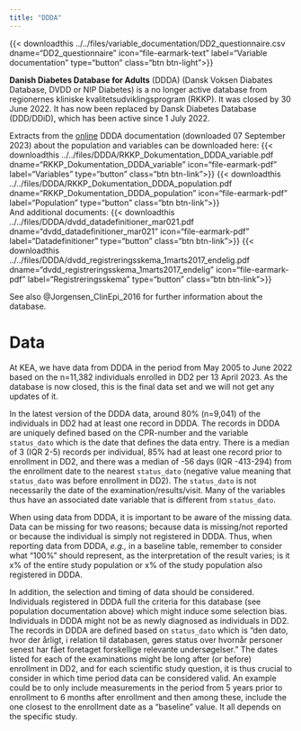 ```yaml
---
title: "DDDA"
---
```

{{< downloadthis ../../files/variable_documentation/DD2_questionnaire.csv dname="DD2_questionnaire" icon="file-earmark-text" label="Variable documentation" type="button" class="btn btn-light">}}


**Danish Diabetes Database for Adults** (DDDA) (Dansk Voksen Diabates Database, DVDD or NIP Diabetes) is a no longer active database from regionernes kliniske kvalitetsudviklingsprogram (RKKP). It was closed by 30 June 2022. It has now been replaced by Dansk Diabetes Database (DDD/DDiD), which has been active since 1 July 2022.

Extracts from the [online](https://www.rkkp-dokumentation.dk/Public/Databases.aspx?db=43&db2=1000000549) DDDA documentation (downloaded 07 September 2023) about the population and variables can be downloaded here: {{\< downloadthis ../../files/DDDA/RKKP_Dokumentation_DDDA_variable.pdf\
dname="RKKP_Dokumentation_DDDA_variable" icon="file-earmark-pdf" label="Variables" type="button" class="btn btn-link"\>}} {{\< downloadthis ../../files/DDDA/RKKP_Dokumentation_DDDA_population.pdf\
dname="RKKP_Dokumentation_DDDA_population" icon="file-earmark-pdf" label="Population" type="button" class="btn btn-link"\>}}\
And additional documents: {{\< downloadthis ../../files/DDDA/dvdd_datadefinitioner_mar021.pdf\
dname="dvdd_datadefinitioner_mar021" icon="file-earmark-pdf" label="Datadefinitioner" type="button" class="btn btn-link"\>}} {{\< downloadthis ../../files/DDDA/dvdd_registreringsskema_1marts2017_endelig.pdf\
dname="dvdd_registreringsskema_1marts2017_endelig" icon="file-earmark-pdf" label="Registreringsskema" type="button" class="btn btn-link"\>}}

See also @Jorgensen_ClinEpi_2016 for further information about the database.

# Data

At KEA, we have data from DDDA in the period from May 2005 to June 2022 based on the n=11,382 individuals enrolled in DD2 per 13 April 2023. As the database is now closed, this is the final data set and we will not get any updates of it. <!-- Data indeholder faktisk ca. 300.000 individer, og man kunne i princippet godt tjekke om fremtidige DD2-patienter
findes i datasættes for om muligt at få ekstra info på dem - dog bør fremtidige DD2-patienter være nydiagnosticerede
og der bør derfor ikke allerede findes i et "gammelt" DDDA-datasæt. Derfor har Lars og jeg besluttet at vi i første 
omgang ikke gør mere ved det. 
-->

In the latest version of the DDDA data, around 80% (n=9,041) of the individuals in DD2 had at least one record in DDDA. The records in DDDA are uniquely defined based on the CPR-number and the variable `status_dato` which is the date that defines the data entry. There is a median of 3 (IQR 2-5) records per individual, 85% had at least one record prior to enrollment in DD2, and there was a median of -56 days (IQR -413-294) from the enrollment date to the nearest `status_dato` (negative value meaning that `status_dato` was before enrollment in DD2). The `status_dato` is not necessarily the date of the examination/results/visit. Many of the variables thus have an associated date variable that is different from `status_dato`.

When using data from DDDA, it is important to be aware of the missing data. Data can be missing for two reasons; because data is missing/not reported or because the individual is simply not registered in DDDA. Thus, when reporting data from DDDA, *e.g.,* in a baseline table, remember to consider what "100%" should represent, as the interpretation of the result varies; is it x% of the entire study population or x% of the study population also registered in DDDA.

In addition, the selection and timing of data should be considered. Individuals registered in DDDA full the criteria for this database (see population documentation above) which might induce some selection bias. Individuals in DDDA might not be as newly diagnosed as individuals in DD2. The records in DDDA are defined based on `status_dato` which is "den dato, hvor der årligt, i relation til databasen, gøres status over hvornår personer senest har fået foretaget forskellige relevante undersøgelser." The dates listed for each of the examinations might be long after (or before) enrollment in DD2, and for each scientific study question, it is thus crucial to consider in which time period data can be considered valid. An example could be to only include measurements in the period from 5 years prior to enrollment to 6 months after enrollment and then among these, include the one closest to the enrollment date as a "baseline" value. It all depends on the specific study.
